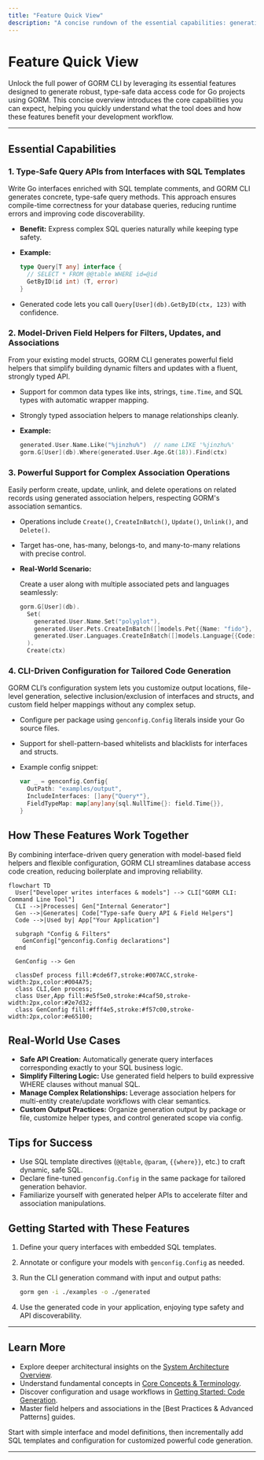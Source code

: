 ```yaml
---
title: "Feature Quick View"
description: "A concise rundown of the essential capabilities: generating type-safe query APIs from interfaces with SQL templates, model-driven field helpers for filters and associations, support for complex association operations (create, update, unlink, delete), and CLI-driven configuration. Includes pointers to deeper docs and practical examples."
---
```


# Feature Quick View

Unlock the full power of GORM CLI by leveraging its essential features designed to generate robust, type-safe data access code for Go projects using GORM. This concise overview introduces the core capabilities you can expect, helping you quickly understand what the tool does and how these features benefit your development workflow.

---

## Essential Capabilities

### 1. Type-Safe Query APIs from Interfaces with SQL Templates

Write Go interfaces enriched with SQL template comments, and GORM CLI generates concrete, type-safe query methods. This approach ensures compile-time correctness for your database queries, reducing runtime errors and improving code discoverability.

- **Benefit:** Express complex SQL queries naturally while keeping type safety.
- **Example:**

  ```go
  type Query[T any] interface {
    // SELECT * FROM @@table WHERE id=@id
    GetByID(id int) (T, error)
  }
  ```

- Generated code lets you call `Query[User](db).GetByID(ctx, 123)` with confidence.


### 2. Model-Driven Field Helpers for Filters, Updates, and Associations

From your existing model structs, GORM CLI generates powerful field helpers that simplify building dynamic filters and updates with a fluent, strongly typed API.

- Support for common data types like ints, strings, `time.Time`, and SQL types with automatic wrapper mapping.
- Strongly typed association helpers to manage relationships cleanly.

- **Example:**

  ```go
  generated.User.Name.Like("%jinzhu%")  // name LIKE '%jinzhu%'
  gorm.G[User](db).Where(generated.User.Age.Gt(18)).Find(ctx)
  ```


### 3. Powerful Support for Complex Association Operations

Easily perform create, update, unlink, and delete operations on related records using generated association helpers, respecting GORM's association semantics.

- Operations include `Create()`, `CreateInBatch()`, `Update()`, `Unlink()`, and `Delete()`.
- Target has-one, has-many, belongs-to, and many-to-many relations with precise control.

- **Real-World Scenario:**

  Create a user along with multiple associated pets and languages seamlessly:

  ```go
  gorm.G[User](db).
    Set(
      generated.User.Name.Set("polyglot"),
      generated.User.Pets.CreateInBatch([]models.Pet{{Name: "fido"}, {Name: "rex"}}),
      generated.User.Languages.CreateInBatch([]models.Language{{Code: "EN"}, {Code: "FR"}}),
    ).
    Create(ctx)
  ```


### 4. CLI-Driven Configuration for Tailored Code Generation

GORM CLI’s configuration system lets you customize output locations, file-level generation, selective inclusion/exclusion of interfaces and structs, and custom field helper mappings without any complex setup.

- Configure per package using `genconfig.Config` literals inside your Go source files.
- Support for shell-pattern-based whitelists and blacklists for interfaces and structs.
- Example config snippet:

  ```go
  var _ = genconfig.Config{
    OutPath: "examples/output",
    IncludeInterfaces: []any{"Query*"},
    FieldTypeMap: map[any]any{sql.NullTime{}: field.Time{}},
  }
  ```


## How These Features Work Together

By combining interface-driven query generation with model-based field helpers and flexible configuration, GORM CLI streamlines database access code creation, reducing boilerplate and improving reliability.

```mermaid
flowchart TD
  User["Developer writes interfaces & models"] --> CLI["GORM CLI: Command Line Tool"]
  CLI -->|Processes| Gen["Internal Generator"]
  Gen -->|Generates| Code["Type-safe Query API & Field Helpers"]
  Code -->|Used by| App["Your Application"]

  subgraph "Config & Filters"
    GenConfig["genconfig.Config declarations"]
  end

  GenConfig --> Gen

  classDef process fill:#cde6f7,stroke:#007ACC,stroke-width:2px,color:#004A75;
  class CLI,Gen process;
  class User,App fill:#e5f5e0,stroke:#4caf50,stroke-width:2px,color:#2e7d32;
  class GenConfig fill:#fff4e5,stroke:#f57c00,stroke-width:2px,color:#e65100;
```


## Real-World Use Cases

- **Safe API Creation:** Automatically generate query interfaces corresponding exactly to your SQL business logic.
- **Simplify Filtering Logic:** Use generated field helpers to build expressive WHERE clauses without manual SQL.
- **Manage Complex Relationships:** Leverage association helpers for multi-entity create/update workflows with clear semantics.
- **Custom Output Practices:** Organize generation output by package or file, customize helper types, and control generated scope via config.


## Tips for Success

- Use SQL template directives (`@@table`, `@param`, `{{where}}`, etc.) to craft dynamic, safe SQL.
- Declare fine-tuned `genconfig.Config` in the same package for tailored generation behavior.
- Familiarize yourself with generated helper APIs to accelerate filter and association manipulations.


## Getting Started with These Features

1. Define your query interfaces with embedded SQL templates.
2. Annotate or configure your models with `genconfig.Config` as needed.
3. Run the CLI generation command with input and output paths:

   ```bash
   gorm gen -i ./examples -o ./generated
   ```

4. Use the generated code in your application, enjoying type safety and API discoverability.


---

## Learn More

- Explore deeper architectural insights on the [System Architecture Overview](/overview/architecture-core-concepts/system-architecture).
- Understand fundamental concepts in [Core Concepts & Terminology](/overview/architecture-core-concepts/core-concepts-terminology).
- Discover configuration and usage workflows in [Getting Started: Code Generation](/guides/core-workflows/getting-started-generation).
- Master field helpers and associations in the [Best Practices & Advanced Patterns] guides.


<Tip>
Start with simple interface and model definitions, then incrementally add SQL templates and configuration for customized powerful code generation.
</Tip>

---